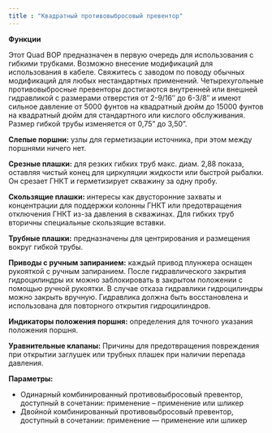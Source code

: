 ```yaml
---
title : "Квадратный противовыбросовый превентор"
---
```


**Функции**

Этот Quad BOP предназначен в первую очередь для использования с гибкими трубками. Возможно внесение модификаций для использования в кабеле. Свяжитесь с заводом по поводу обычных модификаций для любых нестандартных применений. Четырехугольные противовыбросные превенторы достигаются внутренней или внешней гидравликой с размерами отверстия от 2-9/16″ до 6-3/8″ и имеют сильное давление от 5000 фунтов на квадратный дюйм до 15000 фунтов на квадратный дюйм для стандартного или кислого обслуживания. Размер гибкой трубы изменяется от 0,75” до 3,50”.

**Слепые поршни:** узлы для герметизации источника, при этом между поршнями ничего нет.

**Срезные плашки:** для резких гибких труб макс. диам. 2,88 показа, оставляя чистый конец для циркуляции жидкости или быстрой рыбалки. Он срезает ГНКТ и герметизирует скважину за одну пробу.

**Скользящие плашки:** интересы как двусторонние захваты и концентрации для поддержки колонны ГНКТ или предотвращения отключения ГНКТ из-за давления в скважинах. Для гибких труб вторичны специальные скользящие вставки.

**Трубные плашки:** предназначены для центрирования и размещения вокруг гибкой трубы.

**Приводы с ручным запиранием:** каждый привод плунжера оснащен рукояткой с ручным запиранием. После гидравлического закрытия гидроцилиндры их можно заблокировать в закрытом положении с помощью ручной рукоятки. В случае отказа гидравлики гидроцилиндры можно закрыть вручную. Гидравлика должна быть восстановлена и использована для повторного открытия гидроцилиндров.

**Индикаторы положения поршня:** определения для точного указания положения поршня.

**Уравнительные клапаны:** Причины для предотвращения повреждения при открытии заглушек или трубных плашек при наличии перепада давления.

**Параметры:**

* Одинарный комбинированный противовыбросовый превентор, доступный в сочетании: применение – применение или шликер
* Двойной комбинированный противовыбросовый превентор, доступный в сочетании: применение — применение или шликер